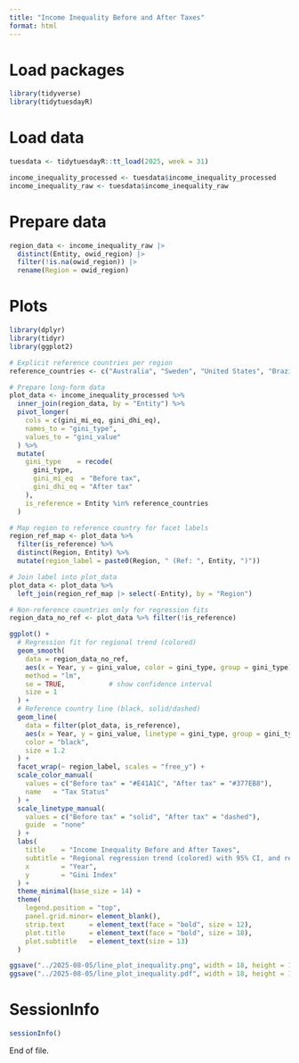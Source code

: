 ```yaml
---
title: "Income Inequality Before and After Taxes"
format: html
---
```


# Load packages

```r
library(tidyverse)
library(tidytuesdayR)
```

# Load data

```r
tuesdata <- tidytuesdayR::tt_load(2025, week = 31)

income_inequality_processed <- tuesdata$income_inequality_processed
income_inequality_raw <- tuesdata$income_inequality_raw
```

# Prepare data

```r
region_data <- income_inequality_raw |> 
  distinct(Entity, owid_region) |>
  filter(!is.na(owid_region)) |>
  rename(Region = owid_region)
```

# Plots

```r
library(dplyr)
library(tidyr)
library(ggplot2)

# Explicit reference countries per region
reference_countries <- c("Australia", "Sweden", "United States", "Brazil", "South Africa", "China")

# Prepare long-form data
plot_data <- income_inequality_processed %>%
  inner_join(region_data, by = "Entity") %>%
  pivot_longer(
    cols = c(gini_mi_eq, gini_dhi_eq),
    names_to = "gini_type",
    values_to = "gini_value"
  ) %>%
  mutate(
    gini_type    = recode(
      gini_type,
      gini_mi_eq  = "Before tax",
      gini_dhi_eq = "After tax"
    ),
    is_reference = Entity %in% reference_countries
  )

# Map region to reference country for facet labels
region_ref_map <- plot_data %>%
  filter(is_reference) %>%
  distinct(Region, Entity) %>%
  mutate(region_label = paste0(Region, " (Ref: ", Entity, ")"))

# Join label into plot_data
plot_data <- plot_data %>%
  left_join(region_ref_map |> select(-Entity), by = "Region")

# Non-reference countries only for regression fits
region_data_no_ref <- plot_data %>% filter(!is_reference)

ggplot() +
  # Regression fit for regional trend (colored)
  geom_smooth(
    data = region_data_no_ref,
    aes(x = Year, y = gini_value, color = gini_type, group = gini_type),
    method = "lm",
    se = TRUE,           # show confidence interval
    size = 1
  ) +
  # Reference country line (black, solid/dashed)
  geom_line(
    data = filter(plot_data, is_reference),
    aes(x = Year, y = gini_value, linetype = gini_type, group = gini_type),
    color = "black",
    size = 1.2
  ) +
  facet_wrap(~ region_label, scales = "free_y") +
  scale_color_manual(
    values = c("Before tax" = "#E41A1C", "After tax" = "#377EB8"),
    name   = "Tax Status"
  ) +
  scale_linetype_manual(
    values = c("Before tax" = "solid", "After tax" = "dashed"),
    guide  = "none"
  ) +
  labs(
    title    = "Income Inequality Before and After Taxes",
    subtitle = "Regional regression trend (colored) with 95% CI, and reference country (black)",
    x        = "Year",
    y        = "Gini Index"
  ) +
  theme_minimal(base_size = 14) +
  theme(
    legend.position = "top",
    panel.grid.minor= element_blank(),
    strip.text      = element_text(face = "bold", size = 12),
    plot.title      = element_text(face = "bold", size = 18),
    plot.subtitle   = element_text(size = 13)
  )

ggsave("../2025-08-05/line_plot_inequality.png", width = 18, height = 12)
ggsave("../2025-08-05/line_plot_inequality.pdf", width = 18, height = 12, dpi = 300)
```

# SessionInfo

```r
sessionInfo()
```

End of file.
